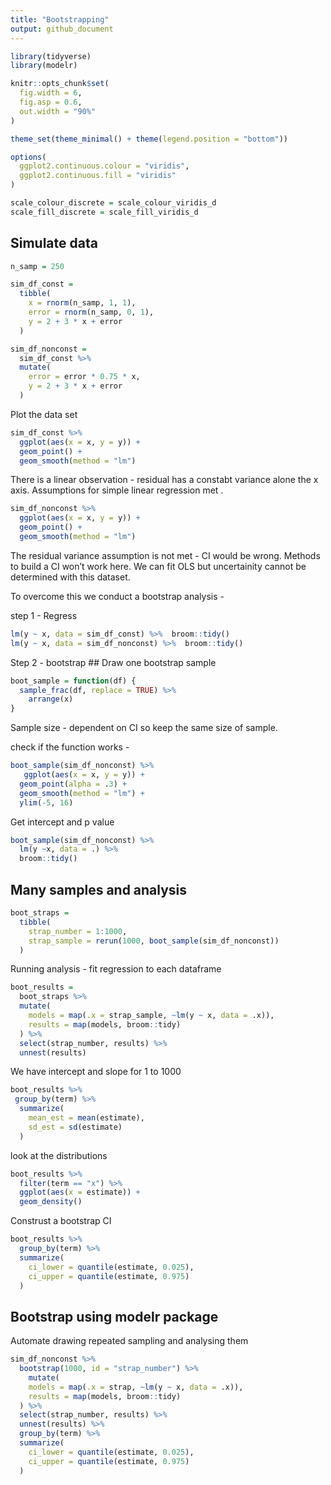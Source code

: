 ```yaml
---
title: "Bootstrapping"
output: github_document
---
```


```r
library(tidyverse)
library(modelr)

knitr::opts_chunk$set(
  fig.width = 6,
  fig.asp = 0.6,
  out.width = "90%"
)

theme_set(theme_minimal() + theme(legend.position = "bottom"))

options(
  ggplot2.continuous.colour = "viridis",
  ggplot2.continuous.fill = "viridis"
)

scale_colour_discrete = scale_colour_viridis_d
scale_fill_discrete = scale_fill_viridis_d
```

## Simulate data 

```r
n_samp = 250

sim_df_const = 
  tibble(
    x = rnorm(n_samp, 1, 1),
    error = rnorm(n_samp, 0, 1),
    y = 2 + 3 * x + error
  )

sim_df_nonconst = 
  sim_df_const %>% 
  mutate(
    error = error * 0.75 * x, 
    y = 2 + 3 * x + error
  )
```

Plot the data set 

```r
sim_df_const %>% 
  ggplot(aes(x = x, y = y)) +
  geom_point() +
  geom_smooth(method = "lm")
```

There is a linear observation - residual has a constabt variance alone the x axis. 
Assumptions for simple linear regression met . 


```r
sim_df_nonconst %>% 
  ggplot(aes(x = x, y = y)) +
  geom_point() +
  geom_smooth(method = "lm")
```

The residual variance assumption is not met - CI would be wrong. Methods to build a CI won't work here. We can fit OLS but uncertainity cannot be determined with this dataset. 

To overcome this we conduct a bootstrap analysis - 

step 1 - Regress 

```r
lm(y ~ x, data = sim_df_const) %>%  broom::tidy()
lm(y ~ x, data = sim_df_nonconst) %>%  broom::tidy()
```

Step 2 - bootstrap 
## Draw one bootstrap sample 

```r
boot_sample = function(df) {
  sample_frac(df, replace = TRUE) %>% 
    arrange(x)
}
```

Sample size - dependent on CI so keep the same size of sample.

check if the function works - 

```r
boot_sample(sim_df_nonconst) %>% 
   ggplot(aes(x = x, y = y)) +
  geom_point(alpha = .3) +
  geom_smooth(method = "lm") + 
  ylim(-5, 16)
```

Get intercept and p value 

```r
boot_sample(sim_df_nonconst) %>% 
  lm(y ~x, data = .) %>% 
  broom::tidy()
```

## Many samples and analysis 

```r
boot_straps = 
  tibble(
    strap_number = 1:1000,
    strap_sample = rerun(1000, boot_sample(sim_df_nonconst))
  )
```

Running analysis - fit regression to each dataframe 

```r
boot_results = 
  boot_straps %>% 
  mutate(
    models = map(.x = strap_sample, ~lm(y ~ x, data = .x)),
    results = map(models, broom::tidy)
  ) %>% 
  select(strap_number, results) %>% 
  unnest(results)
```

We have intercept and slope for 1 to 1000

```r
boot_results %>% 
 group_by(term) %>% 
  summarize(
    mean_est = mean(estimate),
    sd_est = sd(estimate)
  )
```

look at the distributions 

```r
boot_results %>% 
  filter(term == "x") %>% 
  ggplot(aes(x = estimate)) +
  geom_density()
```

Construst a bootstrap CI 

```r
boot_results %>% 
  group_by(term) %>% 
  summarize(
    ci_lower = quantile(estimate, 0.025),
    ci_upper = quantile(estimate, 0.975)
  )
```

## Bootstrap using modelr package 

Automate drawing repeated sampling and analysing them 

```r
sim_df_nonconst %>% 
  bootstrap(1000, id = "strap_number") %>% 
    mutate(
    models = map(.x = strap, ~lm(y ~ x, data = .x)),
    results = map(models, broom::tidy)
  ) %>% 
  select(strap_number, results) %>% 
  unnest(results) %>% 
  group_by(term) %>% 
  summarize(
    ci_lower = quantile(estimate, 0.025),
    ci_upper = quantile(estimate, 0.975)
  )
```

